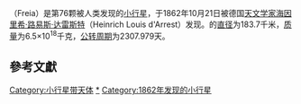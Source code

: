 {{Infobox Planet | discovery=yes | physical_characteristics = yes | bgcolour=#FFFFC0 |
 name=76 Freia
 | discoverer=[[海因里希·路易斯·达雷斯特|海因里希·路易斯·达雷斯特]]
 | discovered=1862年10月21日
 | alt_names= 
 | mp_category=[[小行星帶|主帶]] ([[Cybele_asteroid|Cybele]])
 | epoch=2006年12月31日([[儒略日|JD]] 2454100.5)
 | semimajor=511.306 [[Giga|G]][[米_(單位)|m]] (3.418 [[天文單位|AU]])
 | perihelion=427.898 Gm (2.860 AU)
 | aphelion=594.715 Gm (3.975 AU)
 | eccentricity=0.163
 | period=2307.979 [[天|d]] (6.32 [[儒略年|a]])
 | inclination=2.116[[度|°]]
 | asc_node=204.535°
 | arg_peri=254.070°
 | mean_anomaly=299.268°
 | avg_speed=16.00 km/s
 | dimensions=183.7 km
 | mass=6.5{{e|18}} [[公斤|kg]]
 | density=? g/[[立方公分|cm³]]
 | surface_grav=0.0513 m/s²
 | escape_velocity=0.0971 km/s
 | rotation=? d
 | spectral_type=CP
 | abs_magnitude=7.90
 | albedo=0.036 <ref>[http://www.psi.edu/pds/resource/albedo.html Asteroid Albedos]{{webarchive|url=https://web.archive.org/web/20091217104722/http://www.psi.edu/pds/resource/albedo.html |date=2009-12-17 }}</ref>
 | single_temperature=~151 [[kelvin|K]]}}
'''{{BASEPAGENAME}}'''（Freia）是第76颗被人类发现的[[小行星|小行星]]，于1862年10月21日被德国[[天文学家|天文学家]][[海因里希·路易斯·达雷斯特|海因里希·路易斯·达雷斯特]]（Heinrich Louis d'Arrest）发现。{{BASEPAGENAME}}的[[直径|直径]]为183.7千米，[[质量|质量]]为6.5×10<sup>18</sup>千克，[[公转周期|公转周期]]为2307.979天。

== 參考文獻 ==

{{reflist}}
{{小行星小作品}}

[[Category:小行星带天体|Category:小行星带天体]]
[[Category:P-型小行星|*]]
[[Category:1862年发现的小行星|Category:1862年发现的小行星]]